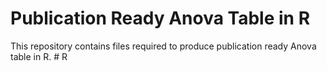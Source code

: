 # Publication Ready Anova Table in R
This repository contains files required to produce publication ready Anova table in R.
# R
